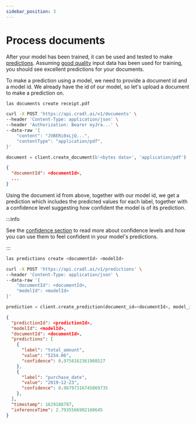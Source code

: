```yaml
---
sidebar_position: 3
---
```



# Process documents

After your model has been trained, it can be used and tested to make [predictions](../concepts/predictions.mdx). Assuming [good quality](../concepts/training-data.mdx#data-quality) input data has been used for training, you should see excellent predictions for your documents.

To make a prediction using a model, we need to provide a document id and a model id. We already have the id of our model, so let's upload a document to make a prediction on.

<Tabs groupId="programming-language">
<TabItem value="cli" label="CLI" default>

```bash
las documents create receipt.pdf
```

</TabItem>
<TabItem value="curl" label="cURL">

```bash
curl -X POST 'https://api.cradl.ai/v1/documents' \
--header 'Content-Type: application/json' \
--header 'Authorization: Bearer eyJra...' \
--data-raw '{
    "content": "JVBERi0xLjQ...",
    "contentType": "application/pdf",
}'
```

</TabItem>
<TabItem value="python" label="Python">

```python
document = client.create_document(b'<bytes data>', 'application/pdf')
```

</TabItem>
</Tabs>

```json
{
  "documentId": <documentId>,
  ...
}
```

Using the document id from above, together with our model id, we get a prediction which includes the predicted values for each label, together with a confidence level suggesting how confident the model is of its prediction.

:::info

See the [confidence section](../concepts/predictions.mdx#confidence) to read more about confidence levels and how you can use them to feel confident in your model's predictions.

:::

<Tabs groupId="programming-language">
<TabItem value="cli" label="CLI" default>

```bash
las predictions create <documentId> <modelId>
```

</TabItem>
<TabItem value="curl" label="cURL">

```bash
curl -X POST 'https://api.cradl.ai/v1/predictions' \
--header 'Content-Type: application/json' \
--data-raw '{
    "documentId": <documentId>,
    "modelId": <modelId>
}'
```

</TabItem>
<TabItem value="python" label="Python">

```python
prediction = client.create_prediction(document_id=<documentId>, model_id=<modelId>)
```

</TabItem>
</Tabs>

```json
{
  "predictionId": <predictionId>,
  "modelId": <modelId>,
  "documentId": <documentId>,
  "predictions": [
    {
      "label": "total_amount",
      "value": "5154.06",
      "confidence": 0.9758162361908527
    },
    {
      "label": "purchase_date",
      "value": "2019-12-23",
      "confidence": 0.96797316745869735
    },
  ],
  "timestamp": 1629188787,
  "inferenceTime": 2.7935566902160645
}
```
